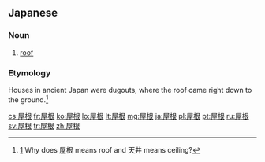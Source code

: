 ==Japanese==
{{ja-kanjitab|や|ね|yomi=k}}
{{wikipedia|lang=ja}}

===Noun===
{{ja-noun|やね}}

# [[roof]]

===Etymology===
Houses in ancient Japan were dugouts, where the roof came right down to the ground.<ref>[http://japanese.stackexchange.com/questions/32347/why-does-%e5%b1%8b%e6%a0%b9-means-roof-and-%e5%a4%a9%e4%ba%95-means-ceiling-shouldnt-it-be-the-contrary] Why does 屋根 means roof and 天井 means ceiling?</ref>

[[cs:屋根]]
[[fr:屋根]]
[[ko:屋根]]
[[lo:屋根]]
[[lt:屋根]]
[[mg:屋根]]
[[ja:屋根]]
[[pl:屋根]]
[[pt:屋根]]
[[ru:屋根]]
[[sv:屋根]]
[[tr:屋根]]
[[zh:屋根]]